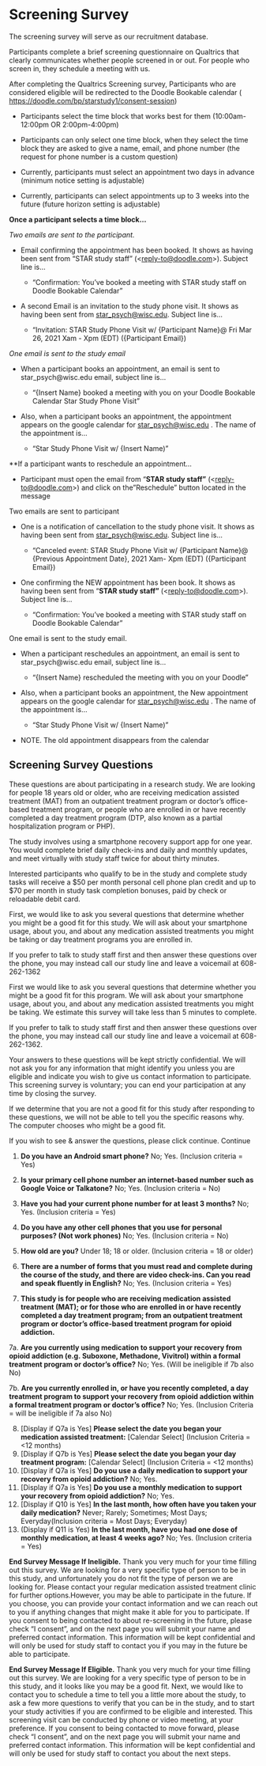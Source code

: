 # Screening Survey {#sec-screening_survey}


The screening survey will serve as our recruitment database.

Participants complete a brief screening questionnaire on Qualtrics that
clearly communicates whether people screened in or out. For people who
screen in, they schedule a meeting with us.

After completing the Qualtrics Screening survey, Participants who are
considered eligible will be redirected to the Doodle Bookable calendar (
[https://doodle.com/bp/starstudy1/consent-session](https://doodle.com/bp/starstudy1/consent-session))

-   Participants select the time block that works best for them
    (10:00am-12:00pm OR 2:00pm-4:00pm)

-   Participants can only select one time block, when they select the
    time block they are asked to give a name, email, and phone number
    (the request for phone number is a custom question)

-   Currently, participants must select an appointment two days in
    advance (minimum notice setting is adjustable)

-   Currently, participants can select appointments up to 3 weeks into
    the future (future horizon setting is adjustable)

**Once a participant selects a time block...**

*Two emails are sent to the participant.*

-   Email confirming the appointment has been booked. It shows as having
    been sent from "STAR study staff"
    (\<[reply-to\@doodle.com](mailto:reply-to@doodle.com)\>). Subject
    line is...

    -   "Confirmation: You've booked a meeting with STAR study staff on
        Doodle Bookable Calendar"

-   A second Email is an invitation to the study phone visit. It shows
    as having been sent from
    [star_psych\@wisc.edu](mailto:star_psych@wisc.edu). Subject line
    is...

    -   "Invitation: STAR Study Phone Visit w/ {Participant Name}\@ Fri
        Mar 26, 2021 Xam - Xpm (EDT) ({Participant Email})

*One email is sent to the study email*

-   When a participant books an appointment, an email is sent to
    star_psych\@wisc.edu email, subject line is...

    -   "{Insert Name} booked a meeting with you on your Doodle Bookable
        Calendar Star Study Phone Visit"

-   Also, when a participant books an appointment, the appointment
    appears on the google calendar for
    [star_psych\@wisc.edu](mailto:star_psych@wisc.edu) . The name of the
    appointment is...

    -   "Star Study Phone Visit w/ {Insert Name)"

\*\*If a participant wants to reschedule an appointment...

-   Participant must open the email from "**STAR study staff"**
    (\<[reply-to\@doodle.com](mailto:reply-to@doodle.com)\>) and click
    on the "Reschedule" button located in the message

Two emails are sent to participant

-   One is a notification of cancellation to the study phone visit. It
    shows as having been sent from
    [star_psych\@wisc.edu](mailto:star_psych@wisc.edu). Subject line
    is...

    -   "Canceled event: STAR Study Phone Visit w/ {Participant Name}\@
        {Previous Appointment Date}, 2021 Xam- Xpm (EDT) ({Participant
        Email})

-   One confirming the NEW appointment has been book. It shows as having
    been sent from "**STAR study staff"**
    (\<[reply-to\@doodle.com](mailto:reply-to@doodle.com)\>). Subject
    line is...

    -   "Confirmation: You've booked a meeting with STAR study staff on
        Doodle Bookable Calendar"

One email is sent to the study email.

-   When a participant reschedules an appointment, an email is sent to
    star_psych\@wisc.edu email, subject line is...

    -   "{Insert Name} rescheduled the meeting with you on your Doodle"

-   Also, when a participant books an appointment, the New appointment
    appears on the google calendar for
    [star_psych\@wisc.edu](mailto:star_psych@wisc.edu) . The name of the
    appointment is...

    -   "Star Study Phone Visit w/ {Insert Name)"

-   NOTE. The old appointment disappears from the calendar

## Screening Survey Questions



These questions are about participating in a research study. We are
looking for people 18 years old or older, who are receiving medication
assisted treatment (MAT) from an outpatient treatment program or
doctor's office-based treatment program, or people who are enrolled in
or have recently completed a day treatment program (DTP, also known as a
partial hospitalization program or PHP).

The study involves using a smartphone recovery support app for one year.
You would complete brief daily check-ins and daily and monthly updates,
and meet virtually with study staff twice for about thirty minutes.

Interested participants who qualify to be in the study and complete
study tasks will receive a \$50 per month personal cell phone plan
credit and up to \$70 per month in study task completion bonuses, paid
by check or reloadable debit card.

First, we would like to ask you several questions that determine whether
you might be a good fit for this study. We will ask about your
smartphone usage, about you, and about any medication assisted
treatments you might be taking or day treatment programs you are
enrolled in.

If you prefer to talk to study staff first and then answer these
questions over the phone, you may instead call our study line and leave
a voicemail at 608-262-1362

First we would like to ask you several questions that determine whether
you might be a good fit for this program. We will ask about your
smartphone usage, about you, and about any medication assisted
treatments you might be taking. We estimate this survey will take less
than 5 minutes to complete.

If you prefer to talk to study staff first and then answer these
questions over the phone, you may instead call our study line and leave
a voicemail at 608-262-1362.

Your answers to these questions will be kept strictly confidential. We
will not ask you for any information that might identify you unless you
are eligible and indicate you wish to give us contact information to
participate. This screening survey is voluntary; you can end your
participation at any time by closing the survey.

If we determine that you are not a good fit for this study after
responding to these questions, we will not be able to tell you the
specific reasons why. The computer chooses who might be a good fit.

If you wish to see & answer the questions, please click continue. 
Continue

1.  **Do you have an Android smart phone?** No; Yes. (Inclusion criteria
    = Yes)

2.  **Is your primary cell phone number an internet-based number such as
    Google Voice or Talkatone?** No; Yes. (Inclusion criteria = No)

3.  **Have you had your current phone number for at least 3 months?**
    No; Yes. (Inclusion criteria = Yes)

4.  **Do you have any other cell phones that you use for personal
    purposes? (Not work phones)** No; Yes. (Inclusion criteria = No)

5.  **How old are you?** Under 18; 18 or older. (Inclusion criteria = 18
    or older)

6.  **There are a number of forms that you must read and complete during
    the course of the study, and there are video check-ins. Can you read
    and speak fluently in English?** No; Yes. (Inclusion criteria = Yes)

7.  **This study is for people who are receiving medication assisted
    treatment (MAT); or for those who are enrolled in or have recently
    completed a day treatment program; from an outpatient treatment
    program or doctor's office-based treatment program for opioid
    addiction.**

7a. **Are you currently using medication to support your recovery from
opioid addiction (e.g. Suboxone, Methadone, Vivitrol) within a formal
treatment program or doctor's office?** No; Yes. (Will be ineligible if
7b also No)

7b. **Are you currently enrolled in, or have you recently completed, a
day treatment program to support your recovery from opioid addiction
within a formal treatment program or doctor's office?** No; Yes.
(Inclusion Criteria = will be ineligible if 7a also No)

8.  [Display if Q7a is Yes] **Please select the date you began your
    medication assisted treatment:** [Calendar Select] (Inclusion
    Criteria = \<12 months)
9.  [Display if Q7b is Yes] **Please select the date you began your day
    treatment program:** [Calendar Select] (Inclusion Criteria = \<12
    months)
10. [Display if Q7a is Yes] **Do you use a daily medication to support
    your recovery from opioid addiction?** No; Yes.
11. [Display if Q7a is Yes] **Do you use a monthly medication to support
    your recovery from opioid addiction?** No; Yes.
12. [Display if Q10 is Yes] **In the last month, how often have you
    taken your daily medication?** Never; Rarely; Sometimes; Most Days;
    Everyday(Inclusion criteria = Most Days; Everyday)
13. (Display if Q11 is Yes) **In the last month, have you had one dose
    of monthly medication, at least 4 weeks ago?** No; Yes. (Inclusion
    criteria = Yes)

**End Survey Message If Ineligible.** Thank you very much for your time
filling out this survey. We are looking for a very specific type of
person to be in this study, and unfortunately you do not fit the type of
person we are looking for. Please contact your regular medication
assisted treatment clinic for further options.However, you may be able
to participate in the future. If you choose, you can provide your
contact information and we can reach out to you if anything changes that
might make it able for you to participate. If you consent to being
contacted to about re-screening in the future, please check "I consent",
and on the next page you will submit your name and preferred contact
information. This information will be kept confidential and will only be
used for study staff to contact you if you may in the future be able to
participate.

**End Survey Message If Eligible.** Thank you very much for your time
filling out this survey. We are looking for a very specific type of
person to be in this study, and it looks like you may be a good fit.
Next, we would like to contact you to schedule a time to tell you a
little more about the study, to ask a few more questions to verify that
you can be in the study, and to start your study activities if you are
confirmed to be eligible and interested. This screening visit can be
conducted by phone or video meeting, at your preference. If you consent
to being contacted to move forward, please check "I consent", and on the
next page you will submit your name and preferred contact information.
This information will be kept confidential and will only be used for
study staff to contact you about the next steps.
